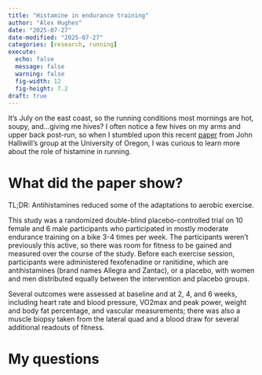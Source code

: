 ```yaml
---
title: "Histamine in endurance training"
author: "Alex Hughes"
date: "2025-07-27"
date-modified: "2025-07-27"
categories: [research, running]
execute:
  echo: false
  message: false
  warning: false
  fig-width: 12
  fig-height: 7.2
draft: true
---
```


It's July on the east coast, so the running conditions most mornings are hot, soupy, and...giving me hives? I often notice a few hives on my arms and upper back post-run, so when I stumbled upon this recent [paper](https://doi.org/10.1152/japplphysiol.00687.2024) from John Halliwill's group at the University of Oregon, I was curious to learn more about the role of histamine in running.

# What did the paper show?

TL;DR: Antihistamines reduced some of the adaptations to aerobic exercise. 

This study was a randomized double-blind placebo-controlled trial on 10 female and 6 male participants who participated in mostly moderate endurance training on a bike 3-4 times per week. The participants weren't previously this active, so there was room for fitness to be gained and measured over the course of the study. Before each exercise session, participants were administered fexofenadine or ranitidine, which are antihistamines (brand names Allegra and Zantac), or a placebo, with women and men distributed equally between the intervention and placebo groups.

Several outcomes were assessed at baseline and at 2, 4, and 6 weeks, including heart rate and blood pressure, VO2max and peak power, weight and body fat percentage, and vascular measurements; there was also a muscle biopsy taken from the lateral quad and a blood draw for several additional readouts of fitness.





# My questions